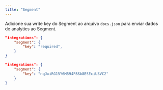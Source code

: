 ```yaml
---
title: "Segment"
---
```


Adicione sua write key do Segment ao arquivo `docs.json` para enviar dados de analytics ao Segment.

<CodeGroup>

```json Opções de analytics em docs.json
"integrations": {
    "segment": {
        "key": "required",
    }
}
```

```json Exemplo
"integrations": {
    "segment": {
        "key": "nqJxiRG15Y6M594P8Sb8ESEciU3VC2"
    }
}
```

</CodeGroup>